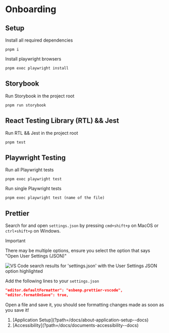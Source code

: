 
# Onboarding

## Setup

Install all required dependencies

```shell
pnpm i
```

Install playwright browsers

```shell
pnpm exec playwright install
```

## Storybook

Run Storybook in the project root

```shell
pnpm run storybook
```

## React Testing Library (RTL) && Jest

Run RTL && Jest in the project root

```shell
pnpm test
```

## Playwright Testing

Run all Playwright tests

```shell
pnpm exec playwright test
```

Run single Playwright tests

```shell
pnpm exec playwright test (name of the file)
```

## Prettier

Search for and open `settings.json` by pressing `cmd+shift+p` on MacOS or `ctrl+shift+p` on Windows.

> [!IMPORTANT]
> There may be multiple options, ensure you select the option that says "Open User Settings (JSON)"

<Image
  alt="VS Code search results for 'settings.json' with the User Settings JSON option highlighted"
  src={settingsPrettier}
/>

Add the following lines to your `settings.json`

```json
"editor.defaultFormatter": "esbenp.prettier-vscode",
"editor.formatOnSave": true,
```

Open a file and save it, you should see formatting changes made as soon as you save it!

<ol className="doc_nav_links">
  <li>[Application Setup](?path=/docs/about-application-setup--docs)</li>
  <li>[Accessibility](?path=/docs/documents-accessibility--docs)</li>
</ol>
